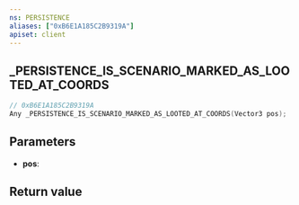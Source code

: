 ```yaml
---
ns: PERSISTENCE
aliases: ["0xB6E1A185C2B9319A"]
apiset: client
---
```

## _PERSISTENCE_IS_SCENARIO_MARKED_AS_LOOTED_AT_COORDS

```c
// 0xB6E1A185C2B9319A
Any _PERSISTENCE_IS_SCENARIO_MARKED_AS_LOOTED_AT_COORDS(Vector3 pos);
```


## Parameters
* **pos**:

## Return value